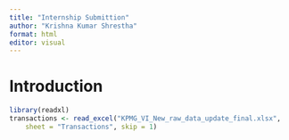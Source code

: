 ```yaml
---
title: "Internship Submittion"
author: "Krishna Kumar Shrestha"
format: html
editor: visual
---
```


# Introduction

```r
library(readxl)
transactions <- read_excel("KPMG_VI_New_raw_data_update_final.xlsx", 
    sheet = "Transactions", skip = 1)


```
